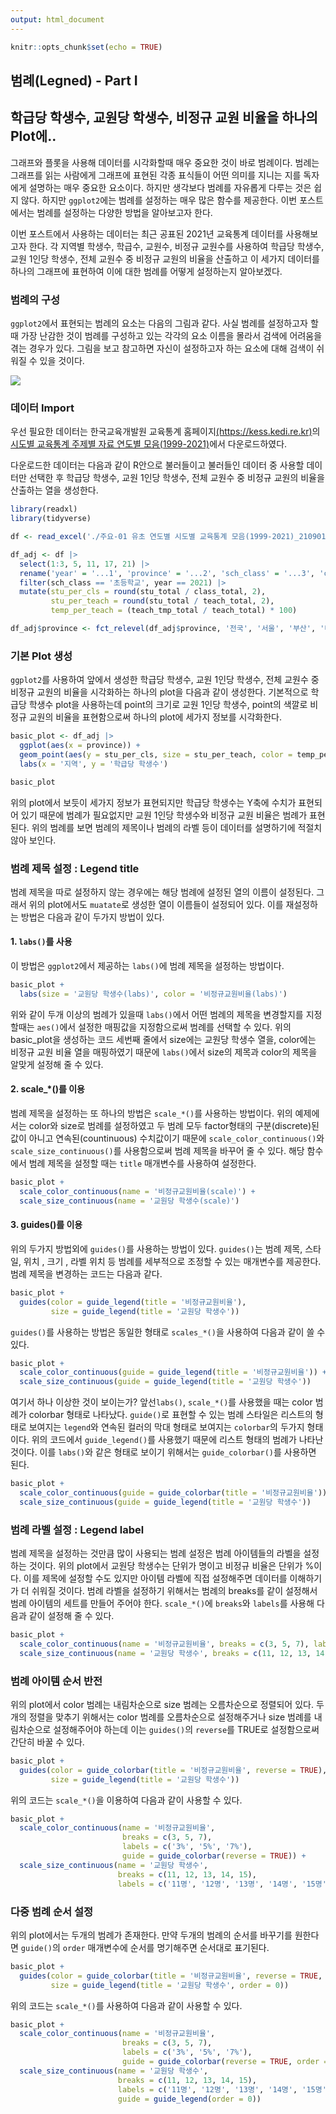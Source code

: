 ```yaml
---
output: html_document
---
```


```r
knitr::opts_chunk$set(echo = TRUE)
```

## 범례(Legned) - Part I
## 학급당 학생수, 교원당 학생수, 비정규 교원 비율을 하나의 Plot에..

그래프와 플롯을 사용해 데이터를 시각화할때 매우 중요한 것이 바로 범례이다. 범례는 그래프를 읽는 사람에게 그래프에 표현된 각종 표식들이 어떤 의미를 지니는 지를 독자에게 설명하는 매우 중요한 요소이다. 하지만 생각보다 범례를 자유롭게 다루는 것은 쉽지 않다. 하지만 `ggplot2`에는 범례를 설정하는 매우 많은 함수를 제공한다. 이번 포스트에서는 범례를 설정하는 다양한 방법을 알아보고자 한다.

이번 포스트에서 사용하는 데이터는 최근 공표된 2021년 교육통계 데이터를 사용해보고자 한다. 각 지역별 학생수, 학급수, 교원수, 비정규 교원수를 사용하여 학급당 학생수, 교원 1인당 학생수, 전체 교원수 중 비정규 교원의 비율을 산출하고 이 세가지 데이터를 하나의 그래프에 표현하여 이에 대한 범례를 어떻게 설정하는지 알아보겠다.

### 범례의 구성

`ggplot2`에서 표현되는 범례의 요소는 다음의 그림과 같다. 사실 범례를 설정하고자 할때 가장 난감한 것이 범례를 구성하고 있는 각각의 요소 이름을 몰라서 검색에 어려움을 겪는 경우가 있다. 그림을 보고 참고하면 자신이 설정하고자 하는 요소에 대해 검색이 쉬워질 수 있을 것이다.

![](legend.png)

### 데이터 Import

우선 필요한 데이터는 한국교육개발원 교육통계 홈페이지[(https://kess.kedi.re.kr)](https://kess.kedi.re.kr)의 [시도별 교육통계 주제별 자료 연도별 모음(1999-2021)](https://kess.kedi.re.kr/userfile/6733224)에서 다운로드하였다.

다운로드한 데이터는 다음과 같이 R안으로 불러들이고 불러들인 데이터 중 사용할 데이터만 선택한 후 학급당 학생수, 교원 1인당 학생수, 전체 교원수 중 비정규 교원의 비율을 산출하는 열을 생성한다.

```r
library(readxl)
library(tidyverse)

df <- read_excel('./주요-01 유초 연도별 시도별 교육통계 모음(1999-2021)_210901.xlsx', skip = 3, na = '-', sheet = '01 개황', col_types = c('numeric', 'text', 'text', rep('numeric', 48)), col_names = F)

df_adj <- df |>
  select(1:3, 5, 11, 17, 21) |>
  rename('year' = '...1', 'province' = '...2', 'sch_class' = '...3', 'class_total' = '...5', 'stu_total' = '...11', 'teach_total' = '...17', 'teach_tmp_total' = '...21') |>
  filter(sch_class == '초등학교', year == 2021) |>
  mutate(stu_per_cls = round(stu_total / class_total, 2), 
         stu_per_teach = round(stu_total / teach_total, 2), 
         temp_per_teach = (teach_tmp_total / teach_total) * 100)

df_adj$province <- fct_relevel(df_adj$province, '전국', '서울', '부산', '대구', '인천', '광주', '대전', '울산', '세종', '경기', '강원', '충북', '충남', '전북', '전남', '경북', '경남', '제주')

```

### 기본 Plot 생성

`ggplot2`를 사용하여 앞에서 생성한 학급당 학생수, 교원 1인당 학생수, 전체 교원수 중 비정규 교원의 비율을 시각화하는 하나의 plot을 다음과 같이 생성한다. 기본적으로 학급당 학생수 plot을 사용하는데 point의 크기로 교원 1인당 학생수, point의 색깔로 비정규 교원의 비율을 표현함으로써 하나의 plot에 세가지 정보를 시각화한다.

```r
basic_plot <- df_adj |>
  ggplot(aes(x = province)) + 
  geom_point(aes(y = stu_per_cls, size = stu_per_teach, color = temp_per_teach)) +
  labs(x = '지역', y = '학급당 학생수')

basic_plot
```

위의 plot에서 보듯이 세가지 정보가 표현되지만 학급당 학생수는 Y축에 수치가 표현되어 있기 때문에 범례가 필요없지만 교원 1인당 학생수와 비정규 교원 비율은 범례가 표현된다. 위의 범례를 보면 범례의 제목이나 범례의 라벨 등이 데이터를 설명하기에 적절치 않아 보인다.

### 범례 제목 설정 : Legend title

범례 제목을 따로 설정하지 않는 경우에는 해당 범례에 설정된 열의 이름이 설정된다. 그래서 위의 plot에서도 `muatate`로 생성한 열이 이름들이 설정되어 있다. 이를 재설정하는 방법은 다음과 같이 두가지 방법이 있다. 

#### 1. `labs()`를 사용
이 방법은 `ggplot2`에서 제공하는 `labs()`에 범례 제목을 설정하는 방법이다. 

```r
basic_plot +
  labs(size = '교원당 학생수(labs)', color = '비정규교원비율(labs)')
```


위와 같이 두개 이상의 범례가 있을때 `labs()`에서 어떤 범례의 제목을 변경할지를 지정할때는 `aes()`에서 설정한 매핑값을 지정함으로써 범례를 선택할 수 있다. 위의 basic_plot을 생성하는 코드 세번째 줄에서 size에는 교원당 학생수 열을, color에는 비정규 교원 비율 열을 매핑하였기 때문에 `labs()`에서 size의 제목과 color의 제목을 알맞게 설정해 줄 수 있다.

#### 2. scale_*()를 이용

범례 제목을 설정하는 또 하나의 방법은 `scale_*()`를 사용하는 방법이다. 위의 예제에서는 color와 size로 범례를 설정하였고 두 범례 모두 factor형태의 구분(discrete)된 값이 아니고 연속된(countinuous) 수치값이기 때문에 `scale_color_continuous()`와 `scale_size_continuous()`를 사용함으로써 범례 제목을 바꾸어 줄 수 있다. 해당 함수에서 범례 제목을 설정할 때는 `title` 매개변수를 사용하여 설정한다.

```r
basic_plot + 
  scale_color_continuous(name = '비정규교원비율(scale)') + 
  scale_size_continuous(name = '교원당 학생수(scale)')

```

#### 3. guides()를 이용

위의 두가지 방법외에 `guides()`를 사용하는 방법이 있다. `guides()`는 범례 제목, 스타일, 위치 , 크기 , 라벨 위치  등 범례를 세부적으로 조정할 수 있는 매개변수를 제공한다. 범례 제목을 변경하는 코드는 다음과 같다. 

```r
basic_plot + 
  guides(color = guide_legend(title = '비정규교원비율'), 
         size = guide_legend(title = '교원당 학생수'))
```

`guides()`를 사용하는 방법은 동일한 형태로 `scales_*()`을 사용하여 다음과 같이 쓸 수 있다. 

```r
basic_plot + 
  scale_color_continuous(guide = guide_legend(title = '비정규교원비율')) + 
  scale_size_continuous(guide = guide_legend(title = '교원당 학생수'))
```

여기서 하나 이상한 것이 보이는가? 앞선`labs()`, `scale_*()`를 사용했을 때는 color 범례가 colorbar 형태로 나타났다. `guide()`로 표현할 수 있는 범례 스타일은 리스트의 형태로 보여지는 `legend`와 연속된 컬러의 막대 형태로 보여지는 `colorbar`의 두가지 형태이다. 위의 코드에서 `guide_legend()`를 사용했기 때문에 리스트 형태의 범례가 나타난 것이다. 이를 `labs()`와 같은 형태로 보이기 위해서는 `guide_colorbar()`를 사용하면 된다. 

```r
basic_plot + 
  scale_color_continuous(guide = guide_colorbar(title = '비정규교원비율')) + 
  scale_size_continuous(guide = guide_legend(title = '교원당 학생수'))
```

### 범례 라벨 설정 : Legend label

범례 제목을 설정하는 것만큼 많이 사용되는 범례 설정은 범례 아이템들의 라벨을 설정하는 것이다. 위의 plot에서 교원당 학생수는 단위가 명이고 비정규 비율은 단위가 %이다. 이를 제목에 설정할 수도 있지만 아이템 라벨에 직접 설정해주면 데이터를 이해하기가 더 쉬워질 것이다.
범례 라벨을 설정하기 위해서는 범례의 breaks를 같이 설정해서 범례 아이템의 세트를 만들어 주어야 한다. `scale_*()`에 `breaks`와 `labels`를 사용해 다음과 같이 설정해 줄 수 있다. 

```r
basic_plot + 
  scale_color_continuous(name = '비정규교원비율', breaks = c(3, 5, 7), labels = c('3%', '5%', '7%')) + 
  scale_size_continuous(name = '교원당 학생수', breaks = c(11, 12, 13, 14, 15), labels = c('11명', '12명', '13명', '14명', '15명')) 

```

### 범례 아이템 순서 반전

위의 plot에서 color 범례는 내림차순으로 size 범례는 오름차순으로 정렬되어 있다. 두 개의 정렬을 맞추기 위해서는 color 범례를 오름차순으로 설정해주거나 size 범례를 내림차순으로 설정해주어야 하는데 이는 `guides()`의 `reverse`를 TRUE로 설정함으로써 간단히 바꿀 수 있다.

```r
basic_plot + 
  guides(color = guide_colorbar(title = '비정규교원비율', reverse = TRUE), 
         size = guide_legend(title = '교원당 학생수'))
```

위의 코드는 `scale_*()`을 이용하여 다음과 같이 사용할 수 있다. 

```r
basic_plot + 
  scale_color_continuous(name = '비정규교원비율', 
                         breaks = c(3, 5, 7), 
                         labels = c('3%', '5%', '7%'), 
                         guide = guide_colorbar(reverse = TRUE)) + 
  scale_size_continuous(name = '교원당 학생수', 
                        breaks = c(11, 12, 13, 14, 15), 
                        labels = c('11명', '12명', '13명', '14명', '15명')) 
```

### 다중 범례 순서 설정

위의 plot에서는 두개의 범례가 존재한다. 만약 두개의 범례의 순서를 바꾸기를 원한다면 `guide()`의 `order` 매개변수에 순서를 명기해주면 순서대로 표기된다. 

```r
basic_plot + 
  guides(color = guide_colorbar(title = '비정규교원비율', reverse = TRUE, order = 1), 
         size = guide_legend(title = '교원당 학생수', order = 0))
```

위의 코드는 `scale_*()`를 사용하여 다음과 같이 사용할 수 있다. 

```r
basic_plot + 
  scale_color_continuous(name = '비정규교원비율', 
                         breaks = c(3, 5, 7), 
                         labels = c('3%', '5%', '7%'), 
                         guide = guide_colorbar(reverse = TRUE, order = 1)) + 
  scale_size_continuous(name = '교원당 학생수', 
                        breaks = c(11, 12, 13, 14, 15), 
                        labels = c('11명', '12명', '13명', '14명', '15명'), 
                        guide = guide_legend(order = 0)) 
```